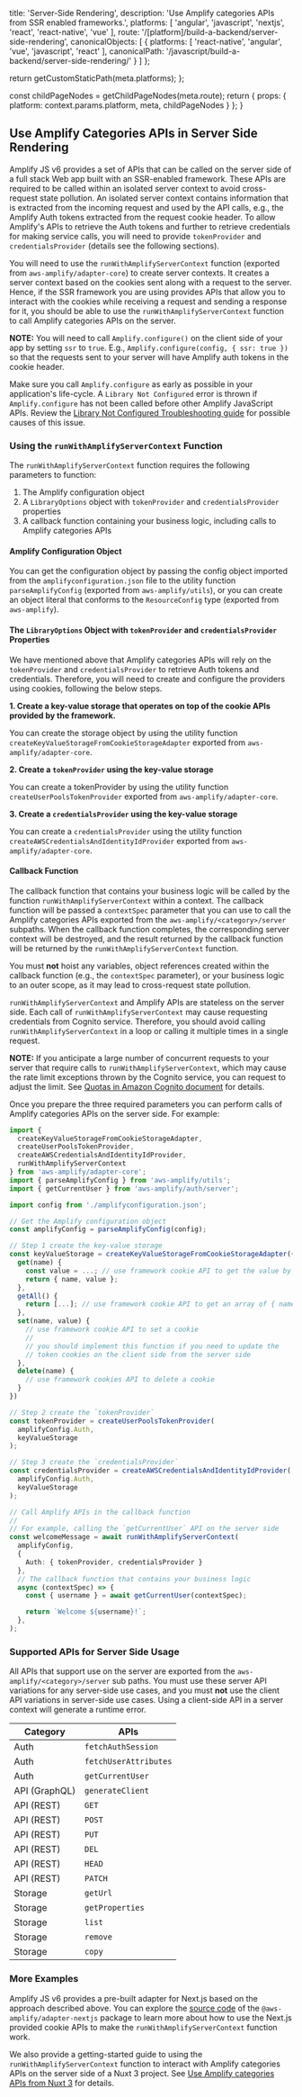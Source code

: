 
  title: 'Server-Side Rendering',
  description: 'Use Amplify categories APIs from SSR enabled frameworks.',
  platforms: [
    'angular',
    'javascript',
    'nextjs',
    'react',
    'react-native',
    'vue'
  ],
  route: '/[platform]/build-a-backend/server-side-rendering',
  canonicalObjects: [
    {
      platforms: [
        'react-native',
        'angular',
        'vue',
        'javascript',
        'react'
      ],
      canonicalPath: '/javascript/build-a-backend/server-side-rendering/'
    }
  ]
};

  return getCustomStaticPath(meta.platforms);
};

  const childPageNodes = getChildPageNodes(meta.route);
  return {
    props: {
      platform: context.params.platform,
      meta,
      childPageNodes
    }
  };
}

## Use Amplify Categories APIs in Server Side Rendering

Amplify JS v6 provides a set of APIs that can be called on the server side of a full stack Web app built with an SSR-enabled framework. These APIs are required to be called within an isolated server context to avoid cross-request state pollution. An isolated server context contains information that is extracted from the incoming request and used by the API calls, e.g., the Amplify Auth tokens extracted from the request cookie header. To allow Amplify's APIs to retrieve the Auth tokens and further to retrieve credentials for making service calls, you will need to provide `tokenProvider` and `credentialsProvider` (details see the following sections).

You will need to use the `runWithAmplifyServerContext` function (exported from `aws-amplify/adapter-core`) to create server contexts. It creates a server context based on the cookies sent along with a request to the server. Hence, if the SSR framework you are using provides APIs that allow you to interact with the cookies while receiving a request and sending a response for it, you should be able to use the `runWithAmplifyServerContext` function to call Amplify categories APIs on the server.

<Callout warning>

**NOTE:** You will need to call `Amplify.configure()` on the client side of your app by setting `ssr` to `true`. E.g., `Amplify.configure(config, { ssr: true })` so that the requests sent to your server will have Amplify auth tokens in the cookie header.

Make sure you call `Amplify.configure` as early as possible in your application's life-cycle. A `Library Not Configured` error is thrown if `Amplify.configure` has not been called before other Amplify JavaScript APIs. Review the [Library Not Configured Troubleshooting guide](/[platform]/build-a-backend/troubleshooting/library-not-configured/) for possible causes of this issue.

</Callout>

### Using the `runWithAmplifyServerContext` Function

The `runWithAmplifyServerContext` function requires the following parameters to function:

1. The Amplify configuration object
2. A `LibraryOptions` object with `tokenProvider` and `credentialsProvider` properties
3. A callback function containing your business logic, including calls to Amplify categories APIs

#### Amplify Configuration Object

You can get the configuration object by passing the config object imported from the `amplifyconfiguration.json` file to the utility function `parseAmplifyConfig` (exported from `aws-amplify/utils`), or you can create an object literal that conforms to the `ResourceConfig` type (exported from `aws-amplify`).

#### The `LibraryOptions` Object with `tokenProvider` and `credentialsProvider` Properties

We have mentioned above that Amplify categories APIs will rely on the `tokenProvider` and `credentialsProvider` to retrieve Auth tokens and credentials. Therefore, you will need to create and configure the providers using cookies, following the below steps.

**1. Create a key-value storage that operates on top of the cookie APIs provided by the framework.**

You can create the storage object by using the utility function `createKeyValueStorageFromCookieStorageAdapter` exported from `aws-amplify/adapter-core`.

**2. Create a `tokenProvider` using the key-value storage**

You can create a tokenProvider by using the utility function `createUserPoolsTokenProvider` exported from `aws-amplify/adapter-core`.

**3. Create a `credentialsProvider` using the key-value storage**

You can create a `credentialsProvider` using the utility function `createAWSCredentialsAndIdentityIdProvider` exported from `aws-amplify/adapter-core`.

#### Callback Function

The callback function that contains your business logic will be called by the function `runWithAmplifyServerContext` within a context. The callback function will be passed a `contextSpec` parameter that you can use to call the Amplify categories APIs exported from the `aws-amplify/<category>/server` subpaths. When the callback function completes, the corresponding server context will be destroyed, and the result returned by the callback function will be returned by the `runWithAmplifyServerContext` function.

<Callout warning>

You must **not** hoist any variables, object references created within the callback function (e.g., the `contextSpec` parameter), or your business logic to an outer scope, as it may lead to cross-request state pollution.

</Callout>

`runWithAmplifyServerContext` and Amplify APIs are stateless on the server side. Each call of `runWithAmplifyServerContext` may cause requesting credentials from Cognito service. Therefore, you should avoid calling `runWithAmplifyServerContext` in a loop or calling it multiple times in a single request.

<Callout>

**NOTE:** If you anticipate a large number of concurrent requests to your server that require calls to `runWithAmplifyServerContext`, which may cause the rate limit exceptions thrown by the Cognito service, you can request to adjust the limit. See [Quotas in Amazon Cognito document](https://docs.aws.amazon.com/cognito/latest/developerguide/limits.html) for details.

</Callout>


Once you prepare the three required parameters you can perform calls of Amplify categories APIs on the server side. For example:

```ts
import {
  createKeyValueStorageFromCookieStorageAdapter,
  createUserPoolsTokenProvider,
  createAWSCredentialsAndIdentityIdProvider,
  runWithAmplifyServerContext
} from 'aws-amplify/adapter-core';
import { parseAmplifyConfig } from 'aws-amplify/utils';
import { getCurrentUser } from 'aws-amplify/auth/server';

import config from './amplifyconfiguration.json';

// Get the Amplify configuration object
const amplifyConfig = parseAmplifyConfig(config);

// Step 1 create the key-value storage
const keyValueStorage = createKeyValueStorageFromCookieStorageAdapter({
  get(name) {
    const value = ...; // use framework cookie API to get the value by name
    return { name, value };
  },
  getAll() {
    return [...]; // use framework cookie API to get an array of { name, value }
  },
  set(name, value) {
    // use framework cookie API to set a cookie
    //
    // you should implement this function if you need to update the
    // token cookies on the client side from the server side
  },
  delete(name) {
    // use framework cookies API to delete a cookie
  }
})

// Step 2 create the `tokenProvider`
const tokenProvider = createUserPoolsTokenProvider(
  amplifyConfig.Auth,
  keyValueStorage
);

// Step 3 create the `credentialsProvider`
const credentialsProvider = createAWSCredentialsAndIdentityIdProvider(
  amplifyConfig.Auth,
  keyValueStorage
);

// Call Amplify APIs in the callback function
//
// For example, calling the `getCurrentUser` API on the server side
const welcomeMessage = await runWithAmplifyServerContext(
  amplifyConfig,
  {
    Auth: { tokenProvider, credentialsProvider }
  },
  // The callback function that contains your business logic
  async (contextSpec) => {
    const { username } = await getCurrentUser(contextSpec);

    return `Welcome ${username}!`;
  },
);
```

### Supported APIs for Server Side Usage

All APIs that support use on the server are exported from the `aws-amplify/<category>/server` sub paths. You must use these server API variations for any server-side use cases, and you must **not** use the client API variations in server-side use cases. Using a client-side API in a server context will generate a runtime error.

| Category      | APIs                  |
| ------------- | --------------------- |
| Auth          | `fetchAuthSession`    |
| Auth          | `fetchUserAttributes` |
| Auth          | `getCurrentUser`      |
| API (GraphQL) | `generateClient`      |
| API (REST)    | `GET`                 |
| API (REST)    | `POST`                |
| API (REST)    | `PUT`                 |
| API (REST)    | `DEL`                 |
| API (REST)    | `HEAD`                |
| API (REST)    | `PATCH`               |
| Storage       | `getUrl`              |
| Storage       | `getProperties`       |
| Storage       | `list`                |
| Storage       | `remove`              |
| Storage       | `copy`                |

### More Examples

Amplify JS v6 provides a pre-built adapter for Next.js based on the approach described above. You can explore the [source code](https://github.com/aws-amplify/amplify-js/blob/main/packages/adapter-nextjs) of the `@aws-amplify/adapter-nextjs` package to learn more about how to use the Next.js provided cookie APIs to make the `runWithAmplifyServerContext` function work.

We also provide a getting-started guide to using the `runWithAmplifyServerContext` function to interact with Amplify categories APIs on the server side of a Nuxt 3 project. See [Use Amplify categories APIs from Nuxt 3](/[platform]/build-a-backend/server-side-rendering/nuxt) for details.

<Overview childPageNodes={props.childPageNodes} />
